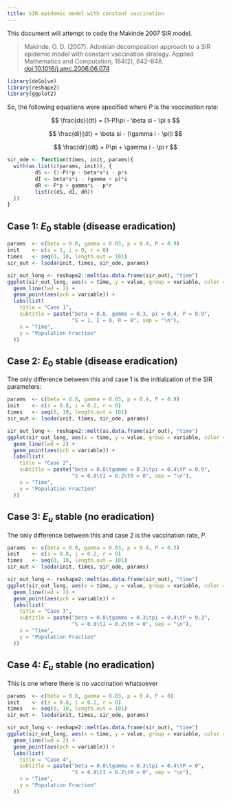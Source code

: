 ```yaml
---
title: SIR epidemic model with constant vaccination
---
```

This document will attempt to code the Makinde 2007 SIR model. 

> Makinde, O. D. (2007). Adomian decomposition approach to a SIR epidemic model
> with constant vaccination strategy. Applied Mathematics and Computation, 
> 184(2), 842–848. [doi:10.1016/j.amc.2006.06.074](https://doi.org/10.1016/j.amc.2006.06.074) 


```r
library(deSolve)
library(reshape2)
library(ggplot2)
```

So, the following equations were specified where *P* is the vaccination rate:

$$
\frac{ds}{dt} = (1-P)\pi - \beta si - \pi s
$$

$$
\frac{di}{dt} = \beta si - (\gamma i - \pi)i
$$

$$
\frac{dr}{dt} = P\pi + \gamma i - \pi r
$$

```r
sir_ode <- function(times, init, params){
  with(as.list(c(params, init)), {
         dS <- (1-P)*p - beta*s*i - p*s
         dI <- beta*s*i - (gamma + p)*i
         dR <- P*p + gamma*i - p*r
         list(c(dS, dI, dR))
  })
}
```

## Case 1: $E_0$ stable (disease eradication)

```r
params  <- c(beta = 0.8, gamma = 0.03, p = 0.4, P = 0.9)
init    <- c(s = 1, i = 0, r = 0)
times   <- seq(0, 10, length.out = 101)
sir_out <- lsoda(init, times, sir_ode, params)
```


```r
sir_out_long <- reshape2::melt(as.data.frame(sir_out), "time")
ggplot(sir_out_long, aes(x = time, y = value, group = variable, color = variable)) +
  geom_line(lwd = 2) +
  geom_point(aes(pch = variable)) +
  labs(list(
    title = "Case 1",
    subtitle = paste("beta = 0.8, gamma = 0.3, pi = 0.4, P = 0.9",
                     "S = 1, I = 0, R = 0", sep = "\n"),
    x = "Time",
    y = "Population Fraction"
  ))
```

## Case 2: $E_0$ stable (disease eradication)

The only difference between this and case 1 is the initialzation of the SIR
parameters:


```r
params  <- c(beta = 0.8, gamma = 0.03, p = 0.4, P = 0.9)
init    <- c(s = 0.8, i = 0.2, r = 0)
times   <- seq(0, 10, length.out = 101)
sir_out <- lsoda(init, times, sir_ode, params)
```


```r
sir_out_long <- reshape2::melt(as.data.frame(sir_out), "time")
ggplot(sir_out_long, aes(x = time, y = value, group = variable, color = variable)) +
  geom_line(lwd = 2) +
  geom_point(aes(pch = variable)) +
  labs(list(
    title = "Case 2",
    subtitle = paste("beta = 0.8\tgamma = 0.3\tpi = 0.4\tP = 0.9",
                     "S = 0.8\tI = 0.2\tR = 0", sep = "\n"),
    x = "Time",
    y = "Population Fraction"
  ))
```



## Case 3: $E_u$ stable (no eradication)

The only difference between this and case 2 is the vaccination rate, *P*.


```r
params  <- c(beta = 0.8, gamma = 0.03, p = 0.4, P = 0.3)
init    <- c(s = 0.8, i = 0.2, r = 0)
times   <- seq(0, 10, length.out = 101)
sir_out <- lsoda(init, times, sir_ode, params)
```


```r
sir_out_long <- reshape2::melt(as.data.frame(sir_out), "time")
ggplot(sir_out_long, aes(x = time, y = value, group = variable, color = variable)) +
  geom_line(lwd = 2) +
  geom_point(aes(pch = variable)) +
  labs(list(
    title = "Case 3",
    subtitle = paste("beta = 0.8\tgamma = 0.3\tpi = 0.4\tP = 0.3",
                     "S = 0.8\tI = 0.2\tR = 0", sep = "\n"),
    x = "Time",
    y = "Population Fraction"
  ))
```


## Case 4: $E_u$ stable (no eradication)

This is one where there is no vaccination whatsoever

```r
params  <- c(beta = 0.8, gamma = 0.03, p = 0.4, P = 0)
init    <- c(s = 0.8, i = 0.2, r = 0)
times   <- seq(0, 10, length.out = 101)
sir_out <- lsoda(init, times, sir_ode, params)
```


```r
sir_out_long <- reshape2::melt(as.data.frame(sir_out), "time")
ggplot(sir_out_long, aes(x = time, y = value, group = variable, color = variable)) +
  geom_line(lwd = 2) +
  geom_point(aes(pch = variable)) +
  labs(list(
    title = "Case 4",
    subtitle = paste("beta = 0.8\tgamma = 0.3\tpi = 0.4\tP = 0",
                     "S = 0.8\tI = 0.2\tR = 0", sep = "\n"),
    x = "Time",
    y = "Population Fraction"
  ))
```
